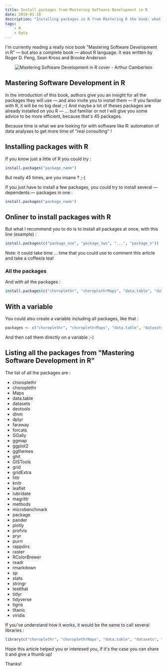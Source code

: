 ```yaml
---
title: Install packages from Mastering Software Development in R
date: 2018-01-18
description: "Installing packages in R from Mastering R the book: what a good introduction to this language it is!"
tags:
    - R
    - Data
---
```


I'm currently reading a really nice book "Mastering Software Development in R" — but also a complete book — about R language. It was written by Roger D. Peng, Sean Kross and Brooke Anderson

<p align="center">
  <img src="./Mastering-Software-Development-in-R.jpeg" alt="Mastering Software Development in R cover - Arthur Camberlein" title="Cover of Mastering Software Development in R" />
</p>

## Mastering Software Development in R

In the introduction of this book, authors give you an insight for all the packages they will use — and also invite you to install them — If you familiar with R, it will be no big deal ;-) And maybe a lot of theses packages are already installed on you R — ... but familiar or not I will give you some advice to be more efficient, because that's 45 packages.

Because time is what we are looking for with software like R: automation of data analyses to get more time of "real consulting" !

## Installing packages with R

If you know just a little of R you could try :

```r
install.packages("package_name")
```

But really 45 times, are you insane ? ;-)

If you just have to install a few packages, you could try to install several — dependents — packages in one : 
```r
install.packages("package_name")
```

## Onliner to install packages with R

But what I recommend you to do is to install all packages at once, with this line (example) :

```r
install.packages(c("package_one", "package_two", "...", "package_n"))
```

Note: it could take time ... time that you could use to comment this article and take a coffee/a tea!

### All the packages

And with all the packages :

```r
install.packages(c("choroplethr", "choroplethrMaps", "data.table", "datasets", "devtools", "dlnm", "dplyr", "faraway", "forcats", "GGally", "ggmap", "ggplot2", "ggthemes", "ghit", "GISTools", "grid", "gridExtra", "httr", "knitr", "leaflet", "lubridate", "magrittr", "methods", "microbenchmark", "package", "pander", "plotly", "profvis", "pryr", "purrr", "rappdirs", "raster", "RColorBrewer", "readr", "rmarkdown", "sp", "stats", "stringr", "testthat", "tidyr", "tidyverse", "tigris", "titanic", "viridis"))
```

## With a variable

You could also create a variable including all packages, like that :

```r
packages <- c("choroplethr", "choroplethrMaps", "data.table", "datasets", "devtools", "dlnm", "dplyr", "faraway", "forcats", "GGally", "ggmap", "ggplot2", "ggthemes", "ghit", "GISTools", "grid", "gridExtra", "httr", "knitr", "leaflet", "lubridate", "magrittr", "methods", "microbenchmark", "package", "pander", "plotly", "profvis", "pryr", "purrr", "rappdirs", "raster", "RColorBrewer", "readr", "rmarkdown", "sp", "stats", "stringr", "testthat", "tidyr", "tidyverse", "tigris", "titanic", "viridis")
```

And then call them directly on a variable ;-)

## Listing all the packages from "Mastering Software Development in R"

The list of all the packages are :

* choroplethr
* choroplethr
* Maps
* data.table
* datasets
* devtools
* dlnm
* dplyr
* faraway
* forcats
* GGally
* ggmap
* ggplot2
* ggthemes
* ghit
* GISTools
* grid
* gridExtra
* httr
* knitr
* leaflet
* lubridate
* magrittr
* methods
* microbenchmark
* package
* pander
* plotly
* profvis
* pryr
* purrr
* rappdirs
* raster
* RColorBrewer
* readr
* rmarkdown
* sp
* stats
* stringr
* testthat
* tidyr
* tidyverse
* tigris
* titanic
* viridis

If you've understand how it works, it would be the same to call several libraries :

```r
library(c("choroplethr", "choroplethrMaps", "data.table", "datasets", "devtools", "dlnm", "dplyr", "faraway", "forcats", "GGally", "ggmap", "ggplot2", "ggthemes", "ghit", "GISTools", "grid", "gridExtra", "httr", "knitr", "leaflet", "lubridate", "magrittr", "methods", "microbenchmark", "package", "pander", "plotly", "profvis", "pryr", "purrr", "rappdirs", "raster", "RColorBrewer", "readr", "rmarkdown", "sp", "stats", "stringr", "testthat", "tidyr", "tidyverse", "tigris", "titanic", "viridis"))
```

Hope this article helped you or interesed you, if it's the case you can share it and give a thumb up!

Thanks!